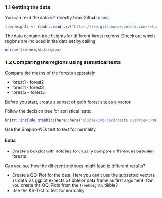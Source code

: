### 1.1 Getting the data

You can read the data set directly from Github using:

```r
treeheights <- readr::read_csv("https://raw.githubusercontent.com/selinaZitrone/intro-r-data-analysis/master/data/treeheight.csv")
```

The data contains tree heights for different forest regions. Check out which regions are included in the data set by calling

```r
unique(treeheights$region)
```

### 1.2 Comparing the regions using statistical tests

Compare the means of the forests separately

- forest1 - forest2
- forest1 - forest3
- forest2 - forest3

Before you start, create a subset of each forest site as a vector.

Follow the decision tree for statistical tests:

```r
knitr::include_graphics(here::here("slides/img/day3/tests_overview.png"))
```

Use the Shapiro-Wilk test to test for normality

#### Extra

- Create a boxplot with notches to visually compare differences between forests

Can you see how the different methods might lead to different results?

- Create a QQ-Plot for the data. Here you can't use the subsetted vectors as data, as ggplot expects a tibble or data frame as first argument. Can you create the QQ-Plots from the `treeheights` tibble? 
- Use the KS-Test to test for normality


